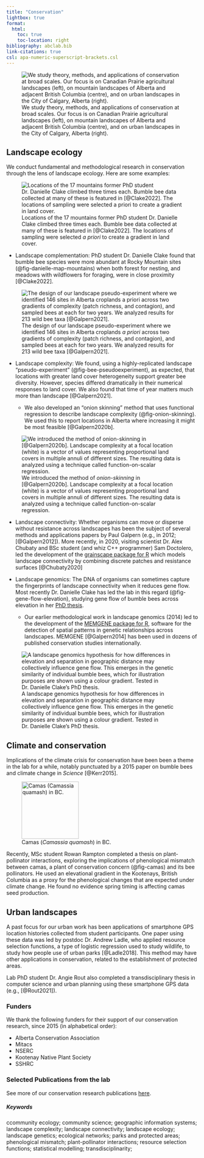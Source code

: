 ```yaml
---
title: "Conservation"         
lightbox: true
format:
  html:
    toc: true      
    toc-location: right
bibliography: abclab.bib
link-citations: true
csl: apa-numeric-superscript-brackets.csl
---
```


![We study theory, methods, and applications of conservation at broad scales. Our focus is on Canadian Prairie agricultural landscapes (left), on mountain landscapes of Alberta and adjacent British Columbia (centre), and on urban landscapes in the City of Calgary, Alberta (right).](images/conservation_montage.png)

## Landscape ecology

We conduct fundamental and methodological research in conservation through the lens of landscape ecology. Here are some examples:

:::{.column-margin}
![Locations of the 17 mountains former PhD student Dr. Danielle Clake climbed three times each. Bumble bee data collected at many of these is featured in [@Clake2022]. The locations of sampling were selected *a priori* to create a gradient in land cover.](images/fig-danielle-map-mountains.png){#fig-danielle-map-mountains}
:::

- [Landscape complementation:]{.textual-bold} PhD student Dr. Danielle Clake found that bumble bee species were more abundant at Rocky Mountain sites (@fig-danielle-map-mountains) when both forest for nesting, and meadows with wildflowers for foraging, were in close proximity [@Clake2022].

::: {.column-margin}
![The design of our landscape pseudo-experiment where we identified 146 sites in Alberta croplands *a priori* across two gradients of complexity (patch richness, and contagion), and sampled bees at each for two years. We analyzed results for 213 wild bee taxa [@Galpern2021].](/images/fig-bee-pseudoexperiment.png){#fig-bee-pseudoexperiment}
:::

- [Landscape complexity:]{.textual-bold} We found, using a highly-replicated landscape "pseudo-experiment" (@fig-bee-pseudoexperiment), as expected, that locations with greater land cover heterogeneity support greater bee diversity. However, species differed dramatically in their numerical responses to land cover. We also found that time of year matters much more than landscape [@Galpern2021]. 

  - We also developed an "onion skinning" method that uses functional regression to describe landscape complexity (@fig-onion-skinning). We used this to report locations in Alberta where increasing it might be most feasible [@Galpern2020b].  

::: {.column-margin}
![We introduced the method of *onion-skinning* in [@Galpern2020b]. Landscape complexity at a focal location (white) is a vector of values representing proportional land covers in multiple annuli of different sizes. The resulting data is analyzed using a technique called function-on-scalar regression.](/images/fig-onion-skinning.png){#fig-onion-skinning}
:::

- [Landscape connectivity:]{.textual-bold} Whether organisms can move or disperse without resistance across landscapes has been the subject of several methods and applications papers by Paul Galpern (e.g., in 2012; [@Galpern2012]). More recently, in 2020, visiting scientist Dr. Alex Chubaty and BSc student (and whiz C++ programmer) Sam Doctolero, led the development of the [grainscape package for R](https://cran.r-project.org/web/packages/grainscape/index.html){target="_blank"} which models landscape connectivity by combining discrete patches and resistance surfaces [@Chubaty2020]

- [Landscape genomics:]{.textual-bold} The DNA of organisms can sometimes capture the fingerprints of landscape connectivity when it reduces gene flow. Most recently Dr. Danielle Clake has led the lab in this regard (@fig-gene-flow-elevation), studying gene flow of bumble bees across elevation in her [PhD thesis](https://dx.doi.org/10.11575/PRISM/dspace/41401){target="_blank"}.

  - Our earlier methodological work in landscape genomics (2014) led to the development of the [MEMGENE package for R](https://cran.r-project.org/web/packages/memgene/index.html){target="_blank"}, software for the detection of spatial patterns in genetic relationships across landscapes.  MEMGENE [@Galpern2014] has been used in dozens of published conservation studies internationally.

::: {.column-margin}
![A [landscape genomics]{.textual-bold} hypothesis for how differences in elevation and separation in geographic distance may collectively influence gene flow. This emerges in the genetic similarity of individual bumble bees, which for illustration purposes are shown using a colour gradient. Tested in Dr. Danielle Clake's PhD thesis.](/images/fig-gene-flow-elevation.png){#fig-gene-flow-elevation}
:::

## Climate and conservation

Implications of the climate crisis for conservation have been been a theme in the lab for a while, notably punctuated by a 2015 paper on bumble bees and climate change in *Science* [@Kerr2015]. 

::: grid
::: g-col-4
![Camas (*Camassia quamash*) in BC.](images/fig-camas.png){width="150px" #fig-camas}
:::
::: g-col-8
Recently, MSc student Rowan Rampton completed a thesis on plant-pollinator interactions, exploring the implications of [phenological mismatch]{.textual-bold} between camas, a plant of conservation concern (@fig-camas) and its bee pollinators. He used an elevational gradient in the Kootenays, British Columbia as a proxy for the phenological changes that are expected under climate change. He found no evidence spring timing is affecting camas seed production.
:::
:::

## Urban landscapes

A past focus for our urban work has been applications of [smartphone GPS location histories]{.textual-bold} collected from student participants. One paper using these data was led by postdoc Dr. Andrew Ladle, who applied resource selection functions, a type of logistic regression used to study wildlife, to study how people use of urban parks [@Ladle2018]. This method may have other applications in conservation, related to the establishment of protected areas. 

Lab PhD student Dr. Angie Rout also completed a transdisciplinary thesis in computer science and urban planning using these smartphone GPS data (e.g., [@Rout2021]).

### Funders {.unnumbered .unlisted}
We thank the following funders for their support of our conservation research, since 2015 (in alphabetical order):

-   Alberta Conservation Association
-   Mitacs
-   NSERC
-   Kootenay Native Plant Society
-   SSHRC

::: ref-section
### Selected Publications from the lab {.unnumbered .unlisted}

See more of our conservation research publications [here](publications.qmd).

::: {#refs}
:::

##### Keywords {.unnumbered .unlisted}

ccommunity ecology; community science; geographic information systems; landscape complexity; landscape connectivity; landscape ecology; landscape genetics; ecological networks; parks and protected areas; phenological mismatch; plant-pollinator interactions; resource selection functions; statistical modelling; transdisciplinarity;
:::